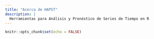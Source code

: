 ```yaml
---
title: "Acerca de HAPST"
description: |
  Herramientas para Análisis y Pronóstico de Series de Tiempo en R
---
```


```r
knitr::opts_chunk$set(echo = FALSE)
```
